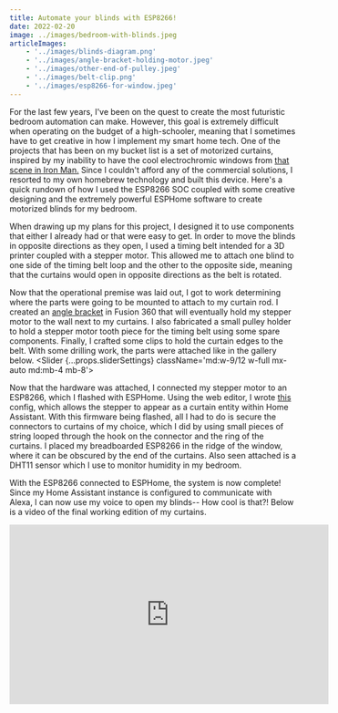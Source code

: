 ```yaml
---
title: Automate your blinds with ESP8266!
date: 2022-02-20
image: ../images/bedroom-with-blinds.jpeg
articleImages:
    - '../images/blinds-diagram.png'
    - '../images/angle-bracket-holding-motor.jpeg'
    - '../images/other-end-of-pulley.jpeg'
    - '../images/belt-clip.png'
    - '../images/esp8266-for-window.jpeg'
---
```


For the last few years, I've been on the quest to create the most futuristic bedroom automation can make. However, this goal is extremely difficult when operating on the budget of a high-schooler, meaning that I sometimes have to get creative in how I implement my smart home tech. One of the projects that has been on my bucket list is a set of motorized curtains, inspired by my inability to have the cool electrochromic windows from [that scene in Iron Man.](https://www.youtube.com/watch?v=sXH2K2ZlrjQ) Since I couldn't afford any of the commercial solutions, I resorted to my own homebrew technology and built this device. Here's a quick rundown of how I used the ESP8266 SOC coupled with some creative designing and the extremely powerful ESPHome software to create motorized blinds for my bedroom.

When drawing up my plans for this project, I designed it to use components that either I already had or that were easy to get. In order to move the blinds in opposite directions as they open, I used a timing belt intended for a 3D printer coupled with a stepper motor. This allowed me to attach one blind to one side of the timing belt loop and the other to the opposite side, meaning that the curtains would open in opposite directions as the belt is rotated. 
<BlogImage src={props.articleImages[0]} caption="A crude diagram of my proposed system" />

Now that the operational premise was laid out, I got to work determining where the parts were going to be mounted to attach to my curtain rod. I created an [angle bracket](https://www.thingiverse.com/thing:5256113) in Fusion 360 that will eventually hold my stepper motor to the wall next to my curtains. I also fabricated a small pulley holder to hold a stepper motor tooth piece for the timing belt using some spare components. Finally, I crafted some clips to hold the curtain edges to the belt. With some drilling work, the parts were attached like in the gallery below. 
<Slider {...props.sliderSettings} className='md:w-9/12 w-full mx-auto md:mb-4 mb-8'>
    <BlogImage src={props.articleImages[1]} caption="The angle bracket holding my motor in place" />
    <BlogImage src={props.articleImages[2]} caption="The other end of the pulley" />
    <BlogImage src={props.articleImages[3]} caption="The clip to hold the curtains to the belt" />
</Slider>

Now that the hardware was attached, I connected my stepper motor to an ESP8266, which I flashed with ESPHome. Using the web editor, I wrote [this](https://gist.github.com/geoge23/5632dd1735948e40376c8befd5bd5740) config, which allows the stepper to appear as a curtain entity within Home Assistant. With this firmware being flashed, all I had to do is secure the connectors to curtains of my choice, which I did by using small pieces of string looped through the hook on the connector and the ring of the curtains. I placed my breadboarded ESP8266 in the ridge of the window, where it can be obscured by the end of the curtains. Also seen attached is a DHT11 sensor which I use to monitor humidity in my bedroom.
<BlogImage src={props.articleImages[4]} caption="ESP8266 connected to the stepper motor" />

With the ESP8266 connected to ESPHome, the system is now complete! Since my Home Assistant instance is configured to communicate with Alexa, I can now use my voice to open my blinds-- How cool is that?! Below is a video of the final working edition of my curtains. 
<iframe class="mx-auto" style={{maxWidth: '93vw'}} width="560" height="315" src="https://www.youtube.com/embed/so0aNG4tH4A" title="YouTube video player" frameborder="0" allow="accelerometer; autoplay; clipboard-write; encrypted-media; gyroscope; picture-in-picture" allowfullscreen></iframe>
